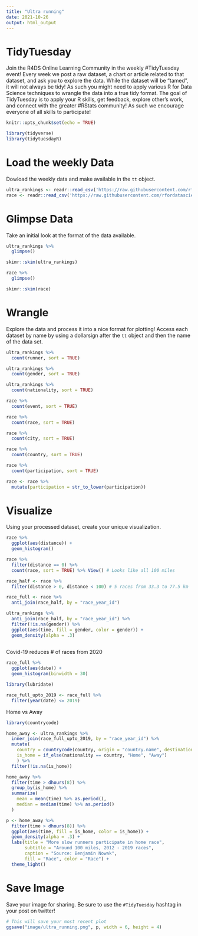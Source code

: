 ```yaml
---
title: "Ultra running"
date: 2021-10-26
output: html_output
---
```


# TidyTuesday

Join the R4DS Online Learning Community in the weekly #TidyTuesday event!
Every week we post a raw dataset, a chart or article related to that dataset, and ask you to explore the data.
While the dataset will be “tamed”, it will not always be tidy! As such you might need to apply various R for Data Science techniques to wrangle the data into a true tidy format.
The goal of TidyTuesday is to apply your R skills, get feedback, explore other’s work, and connect with the greater #RStats community!
As such we encourage everyone of all skills to participate!

```r

knitr::opts_chunk$set(echo = TRUE)

library(tidyverse)
library(tidytuesdayR)

```

# Load the weekly Data

Dowload the weekly data and make available in the `tt` object.

```r

ultra_rankings <- readr::read_csv('https://raw.githubusercontent.com/rfordatascience/tidytuesday/master/data/2021/2021-10-26/ultra_rankings.csv')
race <- readr::read_csv('https://raw.githubusercontent.com/rfordatascience/tidytuesday/master/data/2021/2021-10-26/race.csv')


```



# Glimpse Data

Take an initial look at the format of the data available.

```r

ultra_rankings %>% 
  glimpse()

skimr::skim(ultra_rankings)

race %>% 
  glimpse()

skimr::skim(race)
```

# Wrangle

Explore the data and process it into a nice format for plotting! Access each dataset by name by using a dollarsign after the `tt` object and then the name of the data set.

```r

ultra_rankings %>% 
  count(runner, sort = TRUE)

ultra_rankings %>% 
  count(gender, sort = TRUE)

ultra_rankings %>% 
  count(nationality, sort = TRUE)

race %>% 
  count(event, sort = TRUE)

race %>% 
  count(race, sort = TRUE)

race %>% 
  count(city, sort = TRUE)

race %>% 
  count(country, sort = TRUE)

race %>% 
  count(participation, sort = TRUE)

race <- race %>% 
  mutate(participation = str_to_lower(participation))

```


# Visualize

Using your processed dataset, create your unique visualization.

```r

race %>% 
  ggplot(aes(distance)) +
  geom_histogram()

race %>% 
  filter(distance == 0) %>% 
  count(race, sort = TRUE) %>% View() # Looks like all 100 miles

race_half <- race %>% 
  filter(distance > 0, distance < 100) # 5 races from 33.3 to 77.5 km

race_full <- race %>% 
  anti_join(race_half, by = "race_year_id")

ultra_rankings %>% 
  anti_join(race_half, by = "race_year_id") %>% 
  filter(!is.na(gender)) %>% 
  ggplot(aes(time, fill = gender, color = gender)) +
  geom_density(alpha = .3)
  
```

Covid-19 reduces # of races from 2020

```r

race_full %>% 
  ggplot(aes(date)) +
  geom_histogram(binwidth = 30)

library(lubridate)

race_full_upto_2019 <- race_full %>% 
  filter(year(date) <= 2019)

```

Home vs Away

```r

library(countrycode)

home_away <- ultra_rankings %>% 
  inner_join(race_full_upto_2019, by = "race_year_id") %>% 
  mutate(
    country = countrycode(country, origin = "country.name", destination = "iso3c"),
    is_home = if_else(nationality == country, "Home", "Away")
    ) %>% 
  filter(!is.na(is_home))

home_away %>% 
  filter(time > dhours(8)) %>% 
  group_by(is_home) %>% 
  summarize(
    mean = mean(time) %>% as.period(),
    median = median(time) %>% as.period()
  )

p <- home_away %>% 
  filter(time > dhours(8)) %>% 
  ggplot(aes(time, fill = is_home, color = is_home)) +
  geom_density(alpha = .3) +
  labs(title = "More slow runners participate in home race",
       subtitle = "Around 100 miles, 2012 - 2019 races",
       caption = "Source: Benjamin Nowak",
       fill = "Race", color = "Race") +
  theme_light()

```


# Save Image

Save your image for sharing. Be sure to use the `#TidyTuesday` hashtag in your post on twitter! 

```r

# This will save your most recent plot
ggsave("image/ultra_running.png", p, width = 6, height = 4)

```
